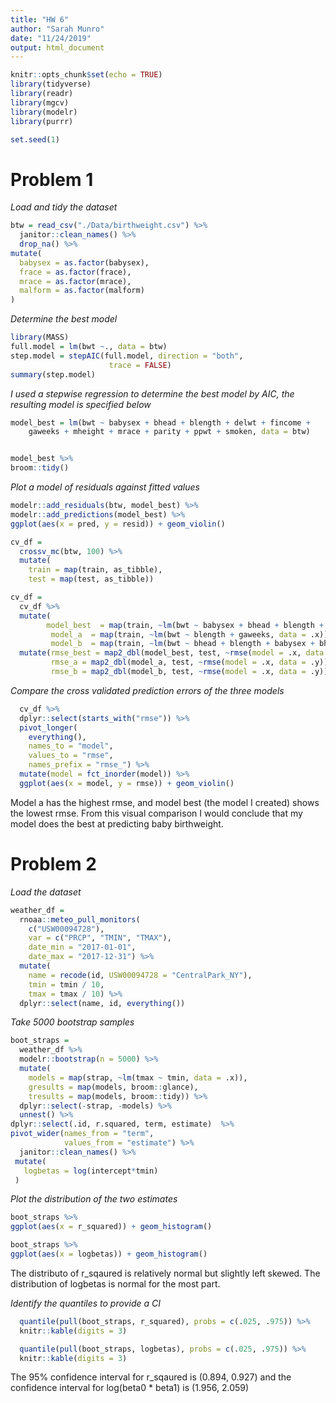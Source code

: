 ```yaml
---
title: "HW 6"
author: "Sarah Munro"
date: "11/24/2019"
output: html_document
---
```


```r
knitr::opts_chunk$set(echo = TRUE)
library(tidyverse)
library(readr)
library(mgcv)
library(modelr)
library(purrr)

set.seed(1)
```

# Problem 1

_Load and tidy the dataset_
```r
btw = read_csv("./Data/birthweight.csv") %>%
  janitor::clean_names() %>%
  drop_na() %>%
mutate(
  babysex = as.factor(babysex),
  frace = as.factor(frace),
  mrace = as.factor(mrace),
  malform = as.factor(malform)
)
```

_Determine the best model_
```r
library(MASS)
full.model = lm(bwt ~., data = btw)
step.model = stepAIC(full.model, direction = "both", 
                      trace = FALSE)
summary(step.model)
```

_I used a stepwise regression to determine the best model by AIC, the resulting model is specified below_
```r
model_best = lm(bwt ~ babysex + bhead + blength + delwt + fincome + 
    gaweeks + mheight + mrace + parity + ppwt + smoken, data = btw)


model_best %>%  
broom::tidy() 
```

_Plot a model of residuals against fitted values_
```r
modelr::add_residuals(btw, model_best) %>%
modelr::add_predictions(model_best) %>%
ggplot(aes(x = pred, y = resid)) + geom_violin()
```

```r
cv_df = 
  crossv_mc(btw, 100) %>%
  mutate(
    train = map(train, as_tibble),
    test = map(test, as_tibble))
```

```r
cv_df = 
  cv_df %>% 
  mutate(
        model_best  = map(train, ~lm(bwt ~ babysex + bhead + blength + delwt + fincome + gaweeks + mheight + mrace + parity + ppwt + smoken, data = .x)),
         model_a  = map(train, ~lm(bwt ~ blength + gaweeks, data = .x)),
         model_b  = map(train, ~lm(bwt ~ bhead + blength + babysex + bhead * blength + bhead * babysex + blength * babysex + bhead * blength * babysex, data = .x))) %>%  
  mutate(rmse_best = map2_dbl(model_best, test, ~rmse(model = .x, data = .y)),
         rmse_a = map2_dbl(model_a, test, ~rmse(model = .x, data = .y)),
         rmse_b = map2_dbl(model_b, test, ~rmse(model = .x, data = .y)))
``` 
_Compare the cross validated prediction errors of the three models_
```r
  cv_df %>% 
  dplyr::select(starts_with("rmse")) %>% 
  pivot_longer(
    everything(),
    names_to = "model", 
    values_to = "rmse",
    names_prefix = "rmse_") %>% 
  mutate(model = fct_inorder(model)) %>% 
  ggplot(aes(x = model, y = rmse)) + geom_violin()
```

Model a has the highest rmse, and model best (the model I created) shows the lowest rmse. From this visual comparison I would conclude that my model does the best at predicting baby birthweight. 


# Problem 2

_Load the dataset_
```r
weather_df = 
  rnoaa::meteo_pull_monitors(
    c("USW00094728"),
    var = c("PRCP", "TMIN", "TMAX"), 
    date_min = "2017-01-01",
    date_max = "2017-12-31") %>%
  mutate(
    name = recode(id, USW00094728 = "CentralPark_NY"),
    tmin = tmin / 10,
    tmax = tmax / 10) %>%
  dplyr::select(name, id, everything())
```

_Take 5000 bootstrap samples_
```r
boot_straps = 
  weather_df %>% 
  modelr::bootstrap(n = 5000) %>%
  mutate(
    models = map(strap, ~lm(tmax ~ tmin, data = .x)),
    gresults = map(models, broom::glance), 
    tresults = map(models, broom::tidy)) %>%
  dplyr::select(-strap, -models) %>% 
  unnest() %>%
dplyr::select(.id, r.squared, term, estimate)  %>%
pivot_wider(names_from = "term",
            values_from = "estimate") %>%
  janitor::clean_names() %>%
 mutate(
   logbetas = log(intercept*tmin)
 ) 
```

_Plot the distribution of the two estimates_
```r
boot_straps %>%
ggplot(aes(x = r_squared)) + geom_histogram() 

boot_straps %>%
ggplot(aes(x = logbetas)) + geom_histogram()
```

The distributo of r_sqaured is relatively normal but slightly left skewed. The distribution of logbetas is normal for the most part. 

_Identify the quantiles to provide a CI_
```r
  quantile(pull(boot_straps, r_squared), probs = c(.025, .975)) %>%
  knitr::kable(digits = 3)

  quantile(pull(boot_straps, logbetas), probs = c(.025, .975)) %>%
  knitr::kable(digits = 3)
```
The 95% confidence interval for r_sqaured is (0.894, 0.927) and the confidence interval for log(beta0 * beta1) is (1.956, 2.059)
  
  